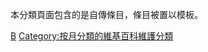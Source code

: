 {{Parent monthly clean up category|autobiography}}
本分類頁面包含的是自傳條目，條目被置以'''{{t1|Autobiography}}'''模板。

[[Category:維基百科維護|B]]
[[Category:按月分類的維基百科維護分類|Category:按月分類的維基百科維護分類]]